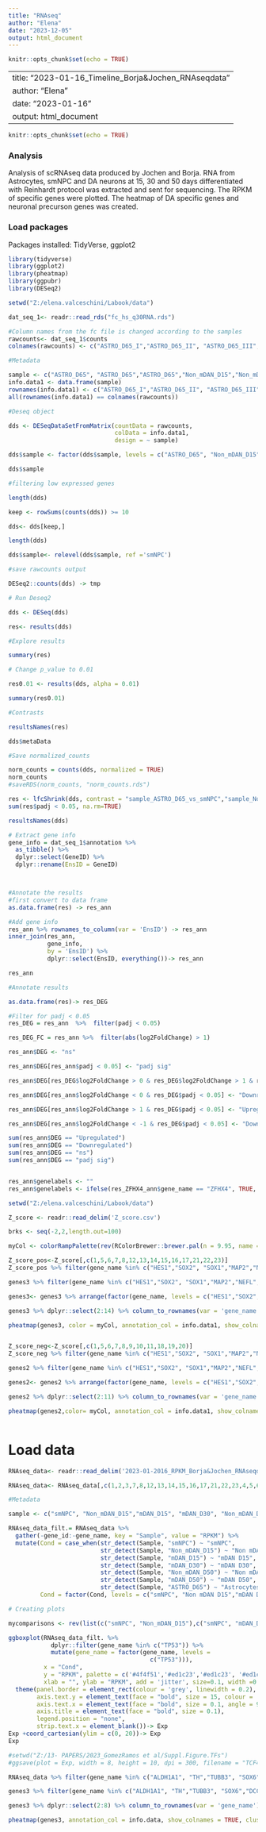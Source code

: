 ```yaml
---
title: "RNAseq"
author: "Elena"
date: "2023-12-05"
output: html_document
---
```


```r
knitr::opts_chunk$set(echo = TRUE)
```

---
title: "2023-01-16_Timeline_Borja&Jochen_RNAseqdata"
author: "Elena"
date: "2023-01-16"
output: html_document
---

```r
knitr::opts_chunk$set(echo = TRUE)
```

### Analysis

Analysis of scRNAseq data produced by Jochen and Borja. RNA from Astrocytes, smNPC and DA neurons at 15, 30 and 50 days differentiated with Reinhardt protocol was extracted and sent for sequencing. The RPKM of specific genes were plotted. The heatmap of DA specific genes and neuronal precurson genes was created.

### Load packages

Packages installed: TidyVerse, ggplot2

```r

library(tidyverse)
library(ggplot2)
library(pheatmap)
library(ggpubr)
library(DESeq2)

```

```r

setwd("Z:/elena.valceschini/Labook/data")

dat_seq_1<- readr::read_rds("fc_hs_q30RNA.rds")

#Column names from the fc file is changed according to the samples
rawcounts<- dat_seq_1$counts
colnames(rawcounts) <- c("ASTRO_D65_I","ASTRO_D65_II", "ASTRO_D65_III","Non_mDAN_D15_I","Non_mDAN_D15_II","Non_mDAN_D15_III","mDAN_D15_I", "mDAN_D15_II","mDAN_D15_III", "mDAN_D30_I","mDAN_D30_II","mDAN_D30_III", "Non_mDAN_D50_I", "Non_mDAN_D50_II","Non_mDAN_D50_III","mDAN_D50_I", "mDAN_D50_II","mDAN_D50_III", "smNPC_I", "smNPC_II", "smNPC_III")


```

```r

#Metadata

sample <- c("ASTRO_D65", "ASTRO_D65","ASTRO_D65","Non_mDAN_D15","Non_mDAN_D15","Non_mDAN_D15","mDAN_D15", "mDAN_D15", "mDAN_D15","mDAN_D30","mDAN_D30","mDAN_D30","Non_mDAN_D50","Non_mDAN_D50","Non_mDAN_D50", "mDAN_D50", "mDAN_D50","mDAN_D50","smNPC", "smNPC", "smNPC")
info.data1 <- data.frame(sample)
rownames(info.data1) <- c("ASTRO_D65_I","ASTRO_D65_II", "ASTRO_D65_III","Non_mDAN_D15_I","Non_mDAN_D15_II","Non_mDAN_D15_III","mDAN_D15_I", "mDAN_D15_II","mDAN_D15_III", "mDAN_D30_I","mDAN_D30_II","mDAN_D30_III", "Non_mDAN_D50_I", "Non_mDAN_D50_II","Non_mDAN_D50_III","mDAN_D50_I", "mDAN_D50_II","mDAN_D50_III", "smNPC_I", "smNPC_II", "smNPC_III")
all(rownames(info.data1) == colnames(rawcounts))

```




```r
#Deseq object

dds <- DESeqDataSetFromMatrix(countData = rawcounts,
                              colData = info.data1,
                              design = ~ sample)

dds$sample <- factor(dds$sample, levels = c("ASTRO_D65", "Non_mDAN_D15", 'mDAN_D15',"mDAN_D30","Non_mDAN_D50","mDAN_D50","smNPC"))

dds$sample

#filtering low expressed genes

length(dds)

keep <- rowSums(counts(dds)) >= 10

dds<- dds[keep,]

length(dds)

dds$sample<- relevel(dds$sample, ref ='smNPC')

#save rawcounts output

DESeq2::counts(dds) -> tmp

# Run Deseq2

dds <- DESeq(dds)

res<- results(dds)

#Explore results 

summary(res)

# Change p_value to 0.01

res0.01 <- results(dds, alpha = 0.01)

summary(res0.01)

#Contrasts

resultsNames(res)

dds$metaData

#Save normalized_counts

norm_counts = counts(dds, normalized = TRUE)
norm_counts
#saveRDS(norm_counts, "norm_counts.rds")

res <- lfcShrink(dds, contrast = "sample_ASTRO_D65_vs_smNPC","sample_Non_mDAN_D15_vs_smNPC","sample_mDAN_D15_vs_smNPC","sample_mDAN_D30_vs_smNPC","sample_Non_mDAN_D50_vs_smNPC","sample_mDAN_D50_vs_smNPC", type = "apeglm")
sum(res$padj < 0.05, na.rm=TRUE)

resultsNames(dds)

# Extract gene info
gene_info = dat_seq_1$annotation %>% 
  as_tibble() %>% 
  dplyr::select(GeneID) %>% 
  dplyr::rename(EnsID = GeneID)



#Annotate the results
#first convert to data frame 
as.data.frame(res) -> res_ann

#Add gene info 
res_ann %>% rownames_to_column(var = 'EnsID') -> res_ann
inner_join(res_ann, 
           gene_info,
           by = 'EnsID') %>%
           dplyr::select(EnsID, everything())-> res_ann

res_ann

#Annotate results

as.data.frame(res)-> res_DEG

#Filter for padj < 0.05
res_DEG = res_ann  %>%  filter(padj < 0.05)

res_DEG_FC = res_ann %>%  filter(abs(log2FoldChange) > 1)

res_ann$DEG <- "ns"

res_ann$DEG[res_ann$padj < 0.05] <- "padj sig"

res_ann$DEG[res_DEG$log2FoldChange > 0 & res_DEG$log2FoldChange > 1 & res_DEG$padj < 0.05] <- "Upregulated (sig)"

res_ann$DEG[res_ann$log2FoldChange < 0 & res_DEG$padj < 0.05] <- "Downregulated (sig)"

res_ann$DEG[res_ann$log2FoldChange > 1 & res_DEG$padj < 0.05] <- "Upregulated"

res_ann$DEG[res_ann$log2FoldChange < -1 & res_DEG$padj < 0.05] <- "Downregulated"

sum(res_ann$DEG == "Upregulated")
sum(res_ann$DEG == "Downregulated")
sum(res_ann$DEG == "ns")
sum(res_ann$DEG == "padj sig")


res_ann$genelabels <- ""
res_ann$genelabels <- ifelse(res_ZFHX4_ann$gene_name == "ZFHX4", TRUE, FALSE)


```

```r

setwd("Z:/elena.valceschini/Labook/data")

Z_score <- readr::read_delim('Z_score.csv')

brks <- seq(-2,2,length.out=100)

myCol <- colorRampPalette(rev(RColorBrewer::brewer.pal(n = 9.95, name = "RdYlBu")))(100)

Z_score_pos<-Z_score[,c(1,5,6,7,8,12,13,14,15,16,17,21,22,23)]
Z_score_pos %>% filter(gene_name %in% c("HES1","SOX2", "SOX1","MAP2","NEFL", "SNAP25","NEFM","MAPT", "ENO2", "TMCC3","TH", "KLHL1", "EN1", "GRIA3","DDC","CALB1", "GRP","ADCYAP1", "GRIN2C", "SNCG")) -> genes3

genes3 %>% filter(gene_name %in% c("HES1","SOX2", "SOX1","MAP2","NEFL", "SNAP25","NEFM","MAPT", "ENO2", "TMCC3","TH", "KLHL1", "EN1", "GRIA3","DDC","CALB1", "GRP","ADCYAP1", "GRIN2C", "SNCG")) -> genes3

genes3<- genes3 %>% arrange(factor(gene_name, levels = c("HES1","SOX2", "SOX1","MAP2","NEFL", "SNAP25","NEFM","MAPT", "ENO2", "TMCC3", "TH","KLHL1", "EN1", "GRIA3","DDC","CALB1", "GRP","ADCYAP1", "GRIN2C", "SNCG")))

genes3 %>% dplyr::select(2:14) %>% column_to_rownames(var = 'gene_name') -> genes3

pheatmap(genes3, color = myCol, annotation_col = info.data1, show_colnames = TRUE, cluster_cols = FALSE, cluster_rows = FALSE, gaps_row = c(3,9,15,18), breaks = brks)


Z_score_neg<-Z_score[,c(1,5,6,7,8,9,10,11,18,19,20)]
Z_score_neg %>% filter(gene_name %in% c("HES1","SOX2", "SOX1","MAP2","NEFL", "SNAP25","NEFM","MAPT", "ENO2", "TMCC3", "TH","KLHL1", "EN1", "GRIA3","DDC","CALB1", "GRP","ADCYAP1", "GRIN2C", "SNCG",'SPI1', 'PTPRC', 'CSF1R', 'CD68', 'P2RY12', 'CCL3','AQP4', 'GFAP', 'SLC1A2', 'ALDH1L1','OLIG1', 'OLIG2', 'MOBP', 'MAG', 'MOG', 'MBP', 'OPLAIN')) -> genes2

genes2 %>% filter(gene_name %in% c("HES1","SOX2", "SOX1","MAP2","NEFL", "SNAP25","NEFM","MAPT", "ENO2", "TMCC3", "TH","KLHL1", "EN1", "GRIA3","DDC","CALB1", "GRP","ADCYAP1", "GRIN2C", "SNCG",'SPI1', 'PTPRC', 'CSF1R', 'CD68', 'P2RY12', 'CCL3','AQP4', 'GFAP', 'SLC1A2', 'ALDH1L1','OLIG1', 'OLIG2', 'MOBP', 'MAG', 'MOG', 'MBP', 'OPLAIN')) -> genes2

genes2<- genes2 %>% arrange(factor(gene_name, levels = c("HES1","SOX2", "SOX1","MAP2","NEFL", "SNAP25","NEFM","MAPT", "ENO2", "TMCC3", "TH","KLHL1", "EN1", "GRIA3","DDC","CALB1", "GRP","ADCYAP1", "GRIN2C", "SNCG",'SPI1', 'PTPRC', 'CSF1R', 'CD68', 'P2RY12', 'CCL3','AQP4', 'GFAP', 'SLC1A2', 'ALDH1L1','OLIG1', 'OLIG2', 'MOBP', 'MAG', 'MOG', 'MBP', 'OPLAIN')))

genes2 %>% dplyr::select(2:11) %>% column_to_rownames(var = 'gene_name') -> genes2

pheatmap(genes2,color= myCol, annotation_col = info.data1, show_colnames = TRUE, cluster_cols = FALSE, cluster_rows = FALSE, gaps_row = c(3,9,15,18,20, 26,30), breaks = brks)



```


# Load data

```r

RNAseq_data<- readr::read_delim('2023-01-2016_RPKM_Borja&Jochen_RNAseqdata.csv')

RNAseq_data<- RNAseq_data[,c(1,2,3,7,8,12,13,14,15,16,17,21,22,23,4,5,6)]

```


```r

#Metadata

sample <- c("smNPC", "Non_mDAN_D15","mDAN_D15", "mDAN_D30", "Non_mDAN_D50", "mDAN_D50", 'Astrocytes day65')

RNAseq_data_filt.= RNAseq_data %>% 
  gather(-gene_id:-gene_name, key = "Sample", value = "RPKM") %>% 
  mutate(Cond = case_when(str_detect(Sample, "smNPC") ~ "smNPC",
                          str_detect(Sample, "Non_mDAN_D15") ~ "Non mDAN D15",
                          str_detect(Sample, "mDAN_D15") ~ "mDAN D15",
                          str_detect(Sample, "mDAN_D30") ~ "mDAN D30",
                          str_detect(Sample, "Non_mDAN_D50") ~ "Non mDAN D50",
                          str_detect(Sample, "mDAN_D50") ~ "mDAN D50",
                          str_detect(Sample, "ASTRO_D65") ~ "Astrocytes day65"),
         Cond = factor(Cond, levels = c("smNPC", "Non mDAN D15","mDAN D15", "mDAN D30", "Non mDAN D50", "mDAN D50",  'Astrocytes day65')))

# Creating plots

mycomparisons <- rev(list(c("smNPC", "Non_mDAN_D15"),c("smNPC", "mDAN_D15"),c("smNPC", "Non_mDAN_D50")))

ggboxplot(RNAseq_data_filt. %>% 
            dplyr::filter(gene_name %in% c("TP53")) %>%
            mutate(gene_name = factor(gene_name, levels = 
                                        c("TP53"))),
          x = "Cond", 
          y = "RPKM", palette = c('#4f4f51','#ed1c23','#ed1c23', '#ed1c23', '#18a79d'), fill = "Cond", facet.by = "gene_name",
          xlab = "", ylab = "RPKM", add = 'jitter', size=0.1, width =0.8)+
  theme(panel.border = element_rect(colour = 'grey', linewidth = 0.2),
        axis.text.y = element_text(face = "bold", size = 15, colour = 'grey'),
        axis.text.x = element_text(face = "bold", size = 0.1, angle = 90, hjust = 1.0), 
        axis.title = element_text(face = "bold", size = 0.1),
        legend.position = "none",
        strip.text.x = element_blank())-> Exp
Exp +coord_cartesian(ylim = c(0, 20))-> Exp
Exp

#setwd("Z:/13- PAPERS/2023_GomezRamos et al/Suppl.Figure.TFs")
#ggsave(plot = Exp, width = 8, height = 10, dpi = 300, filename = "TCF4.pdf")


```

```r
RNAseq_data %>% filter(gene_name %in% c("ALDH1A1", "TH","TUBB3", "SOX6","DCC","DDC", "MAPT", "KLHL1", "PBX1", "NR4A2", "FOXA2", "LMX1A", "SLC6A3", "STMN2", "SOX2","PITX3")) -> genes3

genes3 %>% filter(gene_name %in% c("ALDH1A1", "TH","TUBB3", "SOX6","DCC","DDC", "MAPT", "KLHL1", "PBX1", "NR4A2", "FOXA2", "LMX1A", "SLC6A3", "STMN2", "SOX2","PITX3")) -> genes3

genes3 %>% dplyr::select(2:8) %>% column_to_rownames(var = 'gene_name') -> genes3

pheatmap(genes3, annotation_col = info.data, show_colnames = TRUE, cluster_cols = FALSE)

```


